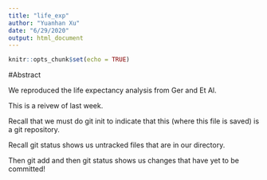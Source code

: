 ```yaml
---
title: "life_exp"
author: "Yuanhan Xu"
date: "6/29/2020"
output: html_document
---
```


```r
knitr::opts_chunk$set(echo = TRUE)
```

#Abstract

We reproduced the life expectancy analysis from Ger and Et Al. 

This is a reivew of last week. 

Recall that we must do git init to indicate that this (where this file is saved) is a git repository. 

Recall git status shows us untracked files that are in our directory. 

Then git add and then git status shows us changes that have yet to be committed! 




